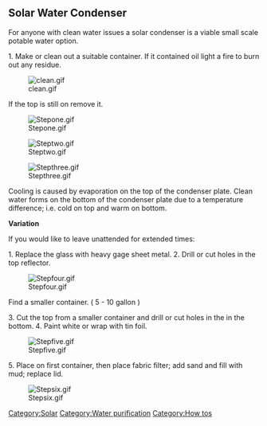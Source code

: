 == Solar Water Condenser ==

For anyone with clean water issues a solar condenser is a viable small scale potable water option.

1. Make or clean out a suitable container.
If it contained oil light a fire to burn out any residue.


[[Image:clean.gif]]

If the top is still on remove it. 

[[Image:Stepone.gif]]

[[Image:Steptwo.gif]]

[[Image:Stepthree.gif]]

Cooling is caused by evaporation on the top of the condenser plate. Clean water forms on the bottom of the condenser plate due to a temperature difference; i.e. cold on top and warm on bottom.

'''Variation'''

If you would like to leave unattended for extended times:

1. Replace the glass with heavy gage sheet metal.
2. Drill or cut holes in the top reflector.


[[Image:Stepfour.gif]]

Find a smaller container. ( 5 - 10 gallon )

3. Cut the top from a smaller container and drill or cut holes in the in the bottom.
4. Paint white or wrap with tin foil.

[[Image:Stepfive.gif]]

5. Place on first container, then place fabric filter; add sand and fill with mud; replace lid.

[[Image:Stepsix.gif]]

[[Category:Solar]]
[[Category:Water purification]]
[[Category:How tos]]